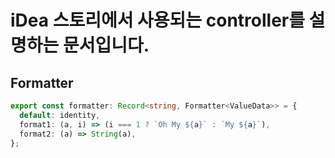
<Meta />

# iDea 스토리에서 사용되는 controller를 설명하는 문서입니다.

## Formatter

```typescript
export const formatter: Record<string, Formatter<ValueData>> = {
  default: identity,
  format1: (a, i) => (i === 1 ? `Oh My ${a}` : `My ${a}`),
  format2: (a) => String(a),
};
```
